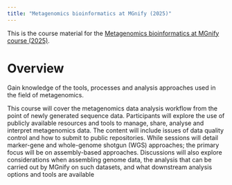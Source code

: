 ```yaml
---
title: "Metagenomics bioinformatics at MGnify (2025)"
---
```


This is the course material for the [Metagenomics bioinformatics at MGnify course (2025)](https://www.ebi.ac.uk/training/events/metagenomics-bioinformatics-mgnify/).

# Overview

Gain knowledge of the tools, processes and analysis approaches used in the field of metagenomics.

This course will cover the metagenomics data analysis workflow from the point of newly generated sequence data. Participants will explore the use of publicly available resources and tools to manage, share, analyse and interpret metagenomics data. The content will include issues of data quality control and how to submit to public repositories. While sessions will detail marker-gene and whole-genome shotgun (WGS) approaches; the primary focus will be on assembly-based approaches. Discussions will also explore considerations when assembling genome data, the analysis that can be carried out by MGnify on such datasets, and what downstream analysis options and tools are available